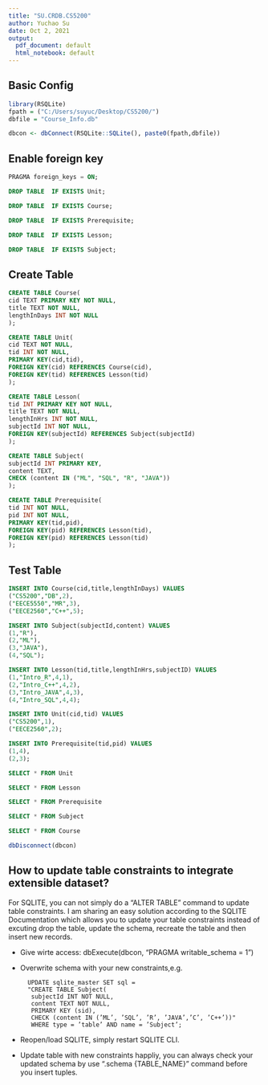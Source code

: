 ```yaml
---
title: "SU.CRDB.CS5200"
author: Yuchao Su
date: Oct 2, 2021
output:
  pdf_document: default
  html_notebook: default
---
```

## Basic Config
```r
library(RSQLite)
fpath = ("C:/Users/suyuc/Desktop/CS5200/")
dbfile = "Course_Info.db"

dbcon <- dbConnect(RSQLite::SQLite(), paste0(fpath,dbfile))
```
## Enable foreign key
```sql
PRAGMA foreign_keys = ON;
```

```sql
DROP TABLE  IF EXISTS Unit;
```
```sql
DROP TABLE  IF EXISTS Course;
```
```sql
DROP TABLE  IF EXISTS Prerequisite;
```
```sql
DROP TABLE  IF EXISTS Lesson;
```
```sql
DROP TABLE  IF EXISTS Subject;
```

## Create Table
```sql
CREATE TABLE Course(
cid TEXT PRIMARY KEY NOT NULL,
title TEXT NOT NULL,
lengthInDays INT NOT NULL
);
```

```sql
CREATE TABLE Unit(
cid TEXT NOT NULL,
tid INT NOT NULL,
PRIMARY KEY(cid,tid),
FOREIGN KEY(cid) REFERENCES Course(cid),
FOREIGN KEY(tid) REFERENCES Lesson(tid)
);
```

```sql
CREATE TABLE Lesson(
tid INT PRIMARY KEY NOT NULL,
title TEXT NOT NULL,
lengthInHrs INT NOT NULL,
subjectId INT NOT NULL,
FOREIGN KEY(subjectId) REFERENCES Subject(subjectId)
);
```

```sql
CREATE TABLE Subject(
subjectId INT PRIMARY KEY,
content TEXT,
CHECK (content IN ("ML", "SQL", "R", "JAVA"))
);
```


```sql
CREATE TABLE Prerequisite(
tid INT NOT NULL,
pid INT NOT NULL,
PRIMARY KEY(tid,pid),
FOREIGN KEY(pid) REFERENCES Lesson(tid),
FOREIGN KEY(pid) REFERENCES Lesson(tid)
);
```

## Test Table
```sql
INSERT INTO Course(cid,title,lengthInDays) VALUES
("CS5200","DB",2),
("EECE5550","MR",3),
("EECE2560","C++",5);
```

```sql
INSERT INTO Subject(subjectId,content) VALUES
(1,"R"),
(2,"ML"),
(3,"JAVA"),
(4,"SQL");
```

```sql
INSERT INTO Lesson(tid,title,lengthInHrs,subjectID) VALUES
(1,"Intro_R",4,1),
(2,"Intro_C++",4,2),
(3,"Intro_JAVA",4,3),
(4,"Intro_SQL",4,4);
```

```sql
INSERT INTO Unit(cid,tid) VALUES
("CS5200",1),
("EECE2560",2);
```

```sql
INSERT INTO Prerequisite(tid,pid) VALUES
(1,4),
(2,3);
```

```sql
SELECT * FROM Unit
```

```sql
SELECT * FROM Lesson
```

```sql
SELECT * FROM Prerequisite
```

```sql
SELECT * FROM Subject
```

```sql
SELECT * FROM Course
```


```r
dbDisconnect(dbcon)
```

## How to update table constraints to integrate extensible dataset?
For SQLITE, you can not simply do a “ALTER TABLE” command to update table constraints. I am sharing
an easy solution according to the SQLITE Documentation which allows you to update your table constraints
instead of excuting drop the table, update the schema, recreate the table and then insert new records.

- Give wirte access: dbExecute(dbcon, “PRAGMA writable_schema = 1”)
- Overwrite schema with your new constraints,e.g.
  ```
    UPDATE sqlite_master SET sql =
    "CREATE TABLE Subject(
     subjectId INT NOT NULL,
     content TEXT NOT NULL,
     PRIMARY KEY (sid),
     CHECK (content IN (’ML’, ’SQL’, ’R’, ’JAVA’,’C’, ’C++’))"
     WHERE type = ’table’ AND name = ’Subject’;
  ```
- Reopen/load SQLITE, simply restart SQLITE CLI.
- Update table with new constraints happliy, you can always check your updated schema by use “.schema {TABLE_NAME}” command before you insert tuples.